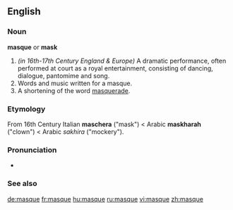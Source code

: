 {{wikipediapar|Masque}}

==English==

===Noun===
'''masque''' or '''mask'''

#''(in 16th-17th Century England & Europe)'' A dramatic performance, often performed at court as a royal entertainment, consisting of dancing, dialogue, pantomime and song.
#Words and music written for a masque.
#A shortening of the word [[masquerade]].

===Etymology===
From 16th Century Italian '''maschera''' ("mask") < Arabic '''maskharah''' ("clown") < Arabic ''sakhira'' ("mockery").

===Pronunciation===
*{{IPA|/ma:sk/}}

===See also===
{{pedialite}}

[[de:masque]]
[[fr:masque]]
[[hu:masque]]
[[ru:masque]]
[[vi:masque]]
[[zh:masque]]